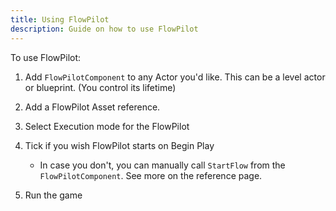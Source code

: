 ```yaml
---
title: Using FlowPilot
description: Guide on how to use FlowPilot
---
```


To use FlowPilot:

<Steps>

1. Add `FlowPilotComponent` to any Actor you'd like. This can be a level actor or blueprint. (You control its lifetime)

2. Add a FlowPilot Asset reference.

3. Select Execution mode for the FlowPilot

4. Tick if you wish FlowPilot starts on Begin Play
    - In case you don't, you can manually call `StartFlow` from the `FlowPilotComponent`. See more on the reference page.

4. Run the game

</Steps>